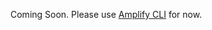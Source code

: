 Coming Soon. Please use [Amplify CLI](/[platform]/prev/build-a-backend/more-features/datastore/set-up-datastore/#code-generation-amplify-cli) for now.

